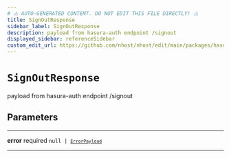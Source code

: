 ```yaml
---
# ⚠️ AUTO-GENERATED CONTENT. DO NOT EDIT THIS FILE DIRECTLY! ⚠️
title: SignOutResponse
sidebar_label: SignOutResponse
description: payload from hasura-auth endpoint /signout
displayed_sidebar: referenceSidebar
custom_edit_url: https://github.com/nhost/nhost/edit/main/packages/hasura-auth-js/src/types/hasura-auth/responses.ts#L29
---
```


# `SignOutResponse`

payload from hasura-auth endpoint /signout

## Parameters

---

**<span className="parameter-name">error</span>** <span className="optional-status">required</span> <code>null &#124; [`ErrorPayload`](/reference/docgen/javascript/auth/types/error-payload)</code>

---

